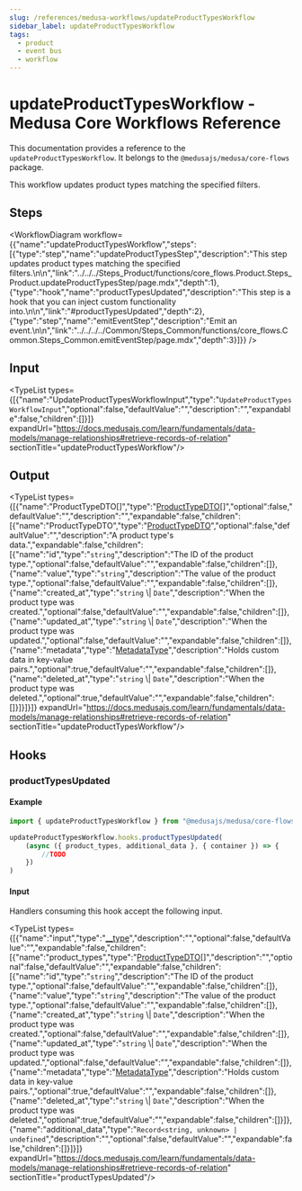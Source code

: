```yaml
---
slug: /references/medusa-workflows/updateProductTypesWorkflow
sidebar_label: updateProductTypesWorkflow
tags:
  - product
  - event bus
  - workflow
---
```



# updateProductTypesWorkflow - Medusa Core Workflows Reference

This documentation provides a reference to the `updateProductTypesWorkflow`. It belongs to the `@medusajs/medusa/core-flows` package.

This workflow updates product types matching the specified filters.

## Steps

<WorkflowDiagram workflow={{"name":"updateProductTypesWorkflow","steps":[{"type":"step","name":"updateProductTypesStep","description":"This step updates product types matching the specified filters.\n\n","link":"../../../Steps_Product/functions/core_flows.Product.Steps_Product.updateProductTypesStep/page.mdx","depth":1},{"type":"hook","name":"productTypesUpdated","description":"This step is a hook that you can inject custom functionality into.\n\n","link":"#productTypesUpdated","depth":2},{"type":"step","name":"emitEventStep","description":"Emit an event.\n\n","link":"../../../../Common/Steps_Common/functions/core_flows.Common.Steps_Common.emitEventStep/page.mdx","depth":3}]}} />

## Input

<TypeList types={[{"name":"UpdateProductTypesWorkflowInput","type":"`UpdateProductTypesWorkflowInput`","optional":false,"defaultValue":"","description":"","expandable":false,"children":[]}]} expandUrl="https://docs.medusajs.com/learn/fundamentals/data-models/manage-relationships#retrieve-records-of-relation" sectionTitle="updateProductTypesWorkflow"/>

## Output

<TypeList types={[{"name":"ProductTypeDTO[]","type":"[ProductTypeDTO](../../../../../product/interfaces/product.ProductTypeDTO/page.mdx)[]","optional":false,"defaultValue":"","description":"","expandable":false,"children":[{"name":"ProductTypeDTO","type":"[ProductTypeDTO](../../../../../product/interfaces/product.ProductTypeDTO/page.mdx)","optional":false,"defaultValue":"","description":"A product type's data.","expandable":false,"children":[{"name":"id","type":"`string`","description":"The ID of the product type.","optional":false,"defaultValue":"","expandable":false,"children":[]},{"name":"value","type":"`string`","description":"The value of the product type.","optional":false,"defaultValue":"","expandable":false,"children":[]},{"name":"created_at","type":"`string` \\| `Date`","description":"When the product type was created.","optional":false,"defaultValue":"","expandable":false,"children":[]},{"name":"updated_at","type":"`string` \\| `Date`","description":"When the product type was updated.","optional":false,"defaultValue":"","expandable":false,"children":[]},{"name":"metadata","type":"[MetadataType](../../../../../product/types/product.MetadataType/page.mdx)","description":"Holds custom data in key-value pairs.","optional":true,"defaultValue":"","expandable":false,"children":[]},{"name":"deleted_at","type":"`string` \\| `Date`","description":"When the product type was deleted.","optional":true,"defaultValue":"","expandable":false,"children":[]}]}]}]} expandUrl="https://docs.medusajs.com/learn/fundamentals/data-models/manage-relationships#retrieve-records-of-relation" sectionTitle="updateProductTypesWorkflow"/>

## Hooks

### productTypesUpdated

#### Example

```ts
import { updateProductTypesWorkflow } from "@medusajs/medusa/core-flows"

updateProductTypesWorkflow.hooks.productTypesUpdated(
	(async ({ product_types, additional_data }, { container }) => {
		//TODO
	})
)
```

#### Input

Handlers consuming this hook accept the following input.

<TypeList types={[{"name":"input","type":"[__type](../../../core_flows.Product.Workflows_Product/page.mdx#__type-23)","description":"","optional":false,"defaultValue":"","expandable":false,"children":[{"name":"product_types","type":"[ProductTypeDTO](../../../../../product/interfaces/product.ProductTypeDTO/page.mdx)[]","description":"","optional":false,"defaultValue":"","expandable":false,"children":[{"name":"id","type":"`string`","description":"The ID of the product type.","optional":false,"defaultValue":"","expandable":false,"children":[]},{"name":"value","type":"`string`","description":"The value of the product type.","optional":false,"defaultValue":"","expandable":false,"children":[]},{"name":"created_at","type":"`string` \\| `Date`","description":"When the product type was created.","optional":false,"defaultValue":"","expandable":false,"children":[]},{"name":"updated_at","type":"`string` \\| `Date`","description":"When the product type was updated.","optional":false,"defaultValue":"","expandable":false,"children":[]},{"name":"metadata","type":"[MetadataType](../../../../../product/types/product.MetadataType/page.mdx)","description":"Holds custom data in key-value pairs.","optional":true,"defaultValue":"","expandable":false,"children":[]},{"name":"deleted_at","type":"`string` \\| `Date`","description":"When the product type was deleted.","optional":true,"defaultValue":"","expandable":false,"children":[]}]},{"name":"additional_data","type":"`Record<string, unknown> | undefined`","description":"","optional":false,"defaultValue":"","expandable":false,"children":[]}]}]} expandUrl="https://docs.medusajs.com/learn/fundamentals/data-models/manage-relationships#retrieve-records-of-relation" sectionTitle="productTypesUpdated"/>
